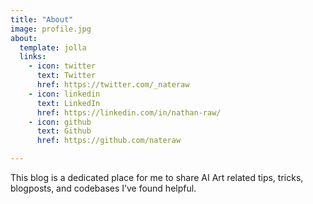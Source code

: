 ```yaml
---
title: "About"
image: profile.jpg
about:
  template: jolla
  links:
    - icon: twitter
      text: Twitter
      href: https://twitter.com/_nateraw
    - icon: linkedin
      text: LinkedIn
      href: https://linkedin.com/in/nathan-raw/
    - icon: github
      text: Github
      href: https://github.com/nateraw

---
```


This blog is a dedicated place for me to share AI Art related tips, tricks, blogposts, and codebases I've found helpful.
